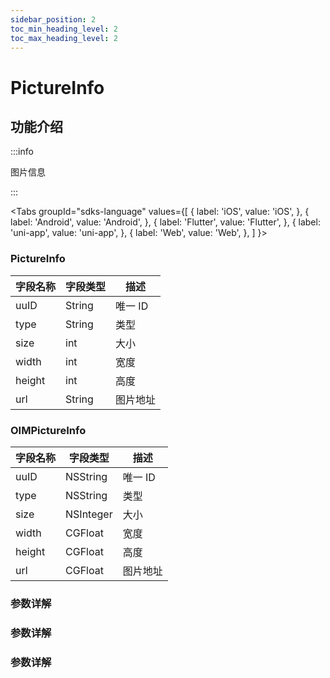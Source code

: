```yaml
---
sidebar_position: 2
toc_min_heading_level: 2
toc_max_heading_level: 2
---
```


# PictureInfo

## 功能介绍

:::info

图片信息

:::

<Tabs
groupId="sdks-language"
values={[
{ label: 'iOS', value: 'iOS', },
{ label: 'Android', value: 'Android', },
{ label: 'Flutter', value: 'Flutter', },
{ label: 'uni-app', value: 'uni-app', },
{ label: 'Web', value: 'Web', },
]
}>

<TabItem value="Flutter">

### PictureInfo

| 字段名称 | 字段类型 | 描述     |
| -------- | -------- | -------- |
| uuID     | String   | 唯一 ID  |
| type     | String   | 类型     |
| size     | int      | 大小     |
| width    | int      | 宽度     |
| height   | int      | 高度     |
| url      | String   | 图片地址 |

</TabItem>

<TabItem value="iOS">

### OIMPictureInfo

| 字段名称 | 字段类型  | 描述     |
| -------- | --------- | -------- |
| uuID     | NSString  | 唯一 ID  |
| type     | NSString  | 类型     |
| size     | NSInteger | 大小     |
| width    | CGFloat   | 宽度     |
| height   | CGFloat   | 高度     |
| url      | CGFloat   | 图片地址 |

</TabItem>

<TabItem value="Android">

### 参数详解

</TabItem>

<TabItem value="Web">

### 参数详解

</TabItem>

<TabItem value="uni-app">

### 参数详解

</TabItem>

</Tabs>
